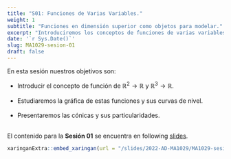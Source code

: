 ```yaml
---
title: "S01: Funciones de Varias Variables."
weight: 1
subtitle: "Funciones en dimensión superior como objetos para modelar."
excerpt: "Introduciremos los conceptos de funciones de varias variables como auxiliar para modelar problemas de la vida real."
date: '`r Sys.Date()`'
slug: MA1029-sesion-01
draft: false
---
```


En esta sesión nuestros objetivos son:

  * Introducir el concepto de función de $\mathbb{R}^2\to \mathbb{R}$ y $\mathbb{R}^3\to\mathbb{R}$. <br/><br/>
  * Estudiaremos la gráfica de estas funciones y sus curvas de nivel. <br/><br/>
  * Presentaremos las cónicas y sus particularidades. <br/><br/>

El contenido para la **Sesión 01** se encuentra en following [slides](/slides/2022-AD-MA1029/MA1029-sesion-01).

```r
xaringanExtra::embed_xaringan(url = "/slides/2022-AD-MA1029/MA1029-sesion-01", ratio = "4:3")
```